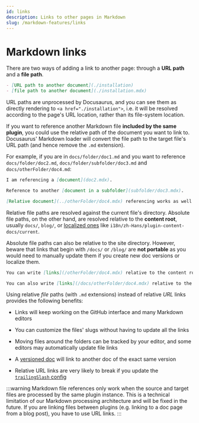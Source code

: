 ```yaml
---
id: links
description: Links to other pages in Markdown
slug: /markdown-features/links
---
```


# Markdown links

There are two ways of adding a link to another page: through a **URL path** and a **file path**.

```md
- [URL path to another document](./installation)
- [file path to another document](./installation.mdx)
```

URL paths are unprocessed by Docusaurus, and you can see them as directly rendering to `<a href="./installation">`, i.e. it will be resolved according to the page's URL location, rather than its file-system location.

If you want to reference another Markdown file **included by the same plugin**, you could use the relative path of the document you want to link to. Docusaurus' Markdown loader will convert the file path to the target file's URL path (and hence remove the `.md` extension).

For example, if you are in `docs/folder/doc1.md` and you want to reference `docs/folder/doc2.md`, `docs/folder/subfolder/doc3.md` and `docs/otherFolder/doc4.md`:

```md title="docs/folder/doc1.md"
I am referencing a [document](doc2.mdx).

Reference to another [document in a subfolder](subfolder/doc3.mdx).

[Relative document](../otherFolder/doc4.mdx) referencing works as well.
```

Relative file paths are resolved against the current file's directory. Absolute file paths, on the other hand, are resolved relative to the **content root**, usually `docs/`, `blog/`, or [localized ones](../../i18n/i18n-tutorial.mdx) like `i18n/zh-Hans/plugin-content-docs/current`.

Absolute file paths can also be relative to the site directory. However, beware that links that begin with `/docs/` or `/blog/` are **not portable** as you would need to manually update them if you create new doc versions or localize them.

```md
You can write [links](/otherFolder/doc4.mdx) relative to the content root (`/docs/`).

You can also write [links](/docs/otherFolder/doc4.mdx) relative to the site directory, but it's not recommended.
```

Using relative _file_ paths (with `.md` extensions) instead of relative _URL_ links provides the following benefits:

- Links will keep working on the GitHub interface and many Markdown editors

- You can customize the files' slugs without having to update all the links

- Moving files around the folders can be tracked by your editor, and some editors may automatically update file links

- A [versioned doc](../docs/versioning.mdx) will link to another doc of the exact same version

- Relative URL links are very likely to break if you update the [`trailingSlash` config](../../api/docusaurus.config.js.mdx#trailingSlash)

:::warning Markdown file references only work when the source and target files are processed by the same plugin instance. This is a technical limitation of our Markdown processing architecture and will be fixed in the future. If you are linking files between plugins (e.g. linking to a doc page from a blog post), you have to use URL links. :::

